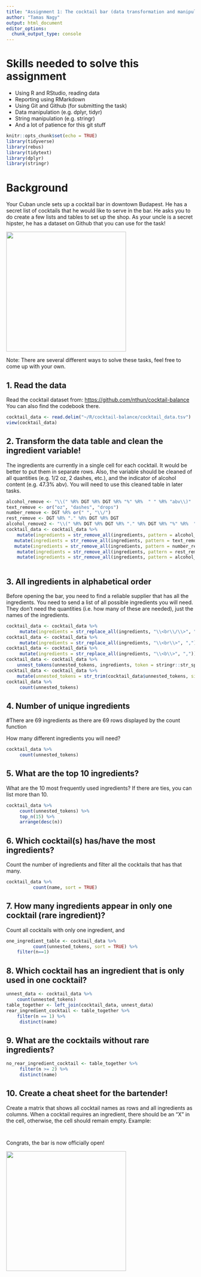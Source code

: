 ```yaml
---
title: "Assignment 1: The cocktail bar (data transformation and manipulation)"
author: "Tamas Nagy"
output: html_document
editor_options: 
  chunk_output_type: console
---
```


# Skills needed to solve this assignment

-   Using R and RStudio, reading data
-   Reporting using RMarkdown
-   Using Git and Github (for submitting the task)
-   Data manipulation (e.g. dplyr, tidyr)
-   String manipulation (e.g. stringr)
-   And a lot of patience for this git stuff

```r
knitr::opts_chunk$set(echo = TRUE)
library(tidyverse)
library(rebus)
library(tidytext)
library(dplyr)
library(stringr)
```

# Background

Your Cuban uncle sets up a cocktail bar in downtown Budapest. He has a secret list of cocktails that he would like to serve in the bar. He asks you to do create a few lists and tables to set up the shop. As your uncle is a secret hipster, he has a dataset on Github that you can use for the task!

![](https://media1.tenor.com/images/57a519cffd0ad4693be3b9c94b211540/tenor.gif?itemid=5195211){width="320"}

Note: There are several different ways to solve these tasks, feel free to come up with your own.

## 1. Read the data

Read the cocktail dataset from: <https://github.com/nthun/cocktail-balance> You can also find the codebook there.

```r
cocktail_data <- read.delim("~/R/cocktail-balance/cocktail_data.tsv")
view(cocktail_data)
```

## 2. Transform the data table and clean the ingredient variable!

The ingredients are currently in a single cell for each cocktail. It would be better to put them in separate rows. Also, the variable should be cleaned of all quantities (e.g. 1/2 oz, 2 dashes, etc.), and the indicator of alcohol content (e.g. 47.3% abv). You will need to use this cleaned table in later tasks.

```r
alcohol_remove <- "\\(" %R% DGT %R% DGT %R% "%" %R%  " " %R% "abv\\)"
text_remove <- or("oz", "dashes", "drops")
number_remove <- DGT %R% or(" ", "\\/")
rest_remove <- DGT %R% "." %R% DGT %R% DGT
alcohol_remove2 <- "\\(" %R% DGT %R% DGT %R% "." %R% DGT %R% "%" %R%  " " %R% "abv\\)"
cocktail_data <- cocktail_data %>%
    mutate(ingredients = str_remove_all(ingredients, pattern = alcohol_remove)) %>%
   mutate(ingredients = str_remove_all(ingredients, pattern = text_remove)) %>%
   mutate(ingredients = str_remove_all(ingredients, pattern = number_remove)) %>%
    mutate(ingredients = str_remove_all(ingredients, pattern = rest_remove)) %>%
    mutate(ingredients = str_remove_all(ingredients, pattern = alcohol_remove2))
    
```

## 3. All ingredients in alphabetical order

Before opening the bar, you need to find a reliable supplier that has all the ingredients. You need to send a list of all possible ingredients you will need. They don't need the quantities (i.e. how many of these are needed), just the names of the ingredients.

```r
cocktail_data <- cocktail_data %>%
     mutate(ingredients = str_replace_all(ingredients, "\\<br\\/\\>", ","))
cocktail_data <- cocktail_data %>%
     mutate(ingredients = str_replace_all(ingredients, "\\<br\\>", ","))
cocktail_data <- cocktail_data %>%
     mutate(ingredients = str_replace_all(ingredients, "\\<b\\>", ","))
cocktail_data <- cocktail_data %>%
    unnest_tokens(unnested_tokens, ingredients, token = stringr::str_split, pattern = ",")
cocktail_data <- cocktail_data %>%
    mutate(unnested_tokens = str_trim(cocktail_data$unnested_tokens, side = "both"))
cocktail_data %>%
     count(unnested_tokens)
```

## 4. Number of unique ingredients
#There are 69 ingredients as there are 69 rows displayed by the count function

How many different ingredients you will need?

```r
cocktail_data %>%
     count(unnested_tokens)
```

## 5. What are the top 10 ingredients?

What are the 10 most frequently used ingredients? If there are ties, you can list more than 10.

```r
cocktail_data %>%
     count(unnested_tokens) %>%
     top_n(15) %>%
     arrange(desc(n))
```

## 6. Which cocktail(s) has/have the most ingredients?

Count the number of ingredients and filter all the cocktails that has that many.

```r
cocktail_data %>%
          count(name, sort = TRUE)
```

## 7. How many ingredients appear in only one cocktail (rare ingredient)?

Count all cocktails with only one ingredient, and

```r
one_ingredient_table <- cocktail_data %>%
          count(unnested_tokens, sort = TRUE) %>%
    filter(n==1)
```

## 8. Which cocktail has an ingredient that is only used in one cocktail?

```r
unnest_data <- cocktail_data %>%
    count(unnested_tokens)
table_together <- left_join(cocktail_data, unnest_data)
rear_ingredient_cocktail <- table_together %>%
    filter(n == 1) %>%
     distinct(name)

```

## 9. What are the cocktails without rare ingredients?

```r
no_rear_ingredient_cocktail <- table_together %>%
     filter(n >= 2) %>%
     distinct(name)

```

## 10. Create a cheat sheet for the bartender!

Create a matrix that shows all cocktail names as rows and all ingredients as columns. When a cocktail requires an ingredient, there should be an "X" in the cell, otherwise, the cell should remain empty. Example:

```r

```

```r

```

Congrats, the bar is now officially open!

![](https://i.pinimg.com/originals/4e/c1/0c/4ec10c9d32b2c7c28b4b638c7f809ec5.gif){width="320"}
